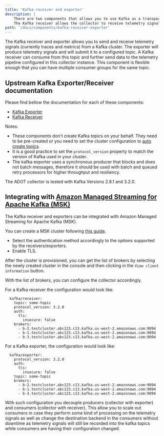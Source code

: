 ```yaml
---
title: 'Kafka receiver and exporter'
description: |
    There are two components that allows you to use Kafka as a transport mechanism for telemetry signals:
    The Kafka receiver allows the collector to receive telemetry signals from Kafka while the Kafka exporter allows you to send them to Kafka.
path: '/docs/components/kafka-receiver-exporter'
---
```




The Kafka receiver and exporter allows you to send and receive telemetry signals (currently traces and metrics) from a Kafka cluster. The exporter will
produce telemetry signals and will submit it to a configured topic. A Kafka receiver can consume from this topic and further send
data to the telemetry pipeline configured in this collector instance. This component is flexible enough that you can have
multiple consumer groups for the same topic.

<SectionSeparator />

## Upstream Kafka Exporter/Receiver documentation

Please find bellow the documentation for each of these components:

* [Kafka Exporter](https://github.com/open-telemetry/opentelemetry-collector-contrib/blob/main/exporter/kafkaexporter/README.md)
* [Kafka Receiver](https://github.com/open-telemetry/opentelemetry-collector-contrib/blob/main/receiver/kafkareceiver/README.md)

Notes:

* These components don't create Kafka topics on your behalf. They need to be pre-created or you need to set the
cluster configuration to [auto create topics](https://kafka.apache.org/documentation/#brokerconfigs_auto.create.topics.enable).
* It is a good practice to set the `protocol_version` property to match the version of Kafka used in your cluster.
* The kafka exporter uses a synchronous producer that blocks and does not batch messages, therefore it should be used with batch and queued retry processors for higher throughput and resiliency.

The ADOT collector is tested with Kafka Versions 2.8.1 and 3.2.0.

## Integrating with [Amazon Managed Streaming for Apache Kafka (MSK)](https://aws.amazon.com/msk/)

The Kafka receiver and exporters can be integrated with Amazon Managed Streaming for Apache Kafka (MSK).

You can create a MSK cluster following [this guide](https://docs.aws.amazon.com/msk/latest/developerguide/getting-started.html).
  * Select the authentication method accordingly to the options supported by the receivers/exporters.
  * Enable TLS.

After the cluster is provisioned, you can get the list of brokers by selecting the newly created cluster in the console and then
clicking in the `View client information` button.

With the list of brokers, you can configure the collector accordingly.

For a Kafka receiver the configuration would look like:

```
  kafka/receiver:
    topic: some-topic
    protocol_version: 3.2.0
    auth:
      tls:
        insecure: false
    brokers:
      - b-2.testcluster.abc123.c13.kafka.us-west-2.amazonaws.com:9094
      - b-1.testcluster.abc123.c13.kafka.us-west-2.amazonaws.com:9094
      - b-3.testcluster.abc123.c13.kafka.us-west-2.amazonaws.com:9094
```

For a Kafka exporter, the configuration would look like:
```
  kafka/exporter:
    protocol_version: 3.2.0
    auth:
      tls:
        insecure: false
    topic: some-topic
    brokers:
      - b-2.testcluster.abc123.c13.kafka.us-west-2.amazonaws.com:9094
      - b-1.testcluster.abc123.c13.kafka.us-west-2.amazonaws.com:9094
      - b-3.testcluster.abc123.c13.kafka.us-west-2.amazonaws.com:9094
```

With such configuration you decouple producers (collector with exporter) and consumers (collector with receiver). This allow you to scale out consumers in case they perform some kind of processing on the telemetry signals as well as change the destination backend in the consumers without downtime as telemetry signals will still be recorded into the kafka topics while consumers are having their configuration changed.
